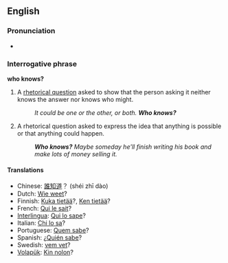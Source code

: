 {{citations|who knows}}
==English==
===Pronunciation===
*{{audio|en-us-who-knows.ogg|Audio (US)}}

===Interrogative phrase===
'''who knows?'''

#A [[rhetorical question]] asked to show that the person asking it neither knows the answer nor knows who might.
#:''It could be one or the other, or both. '''Who knows?'''''
#A rhetorical question asked to express the idea that anything is possible or that anything could happen.
#:'''''Who knows?'''  Maybe someday he'll finish writing his book and make lots of money selling it.''

====Translations====
*Chinese: [[誰知道]]？ (shéi zhī dào)
*Dutch: [[Wie weet]]?
*Finnish: [[Kuka tietää]]?, [[Ken tietää]]?
*French: [[Qui le sait]]?
*[[Interlingua]]: [[Qui lo sape]]?
*Italian: [[Chi lo sa]]?
*Portuguese: [[Quem sabe]]?
*Spanish: ¿[[Quién sabe]]?
*Swedish: [[vem vet]]?
*[[Volapük]]: [[Kin nolon]]?